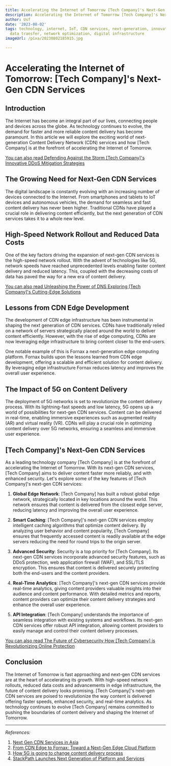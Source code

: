 ```yaml
---
title: Accelerating the Internet of Tomorrow [Tech Company]'s Next-Gen CDN Services
description: Accelerating the Internet of Tomorrow [Tech Company]'s Next-Gen CDN Services
author: Usf
date: '2023-08-02'
tags: technology, internet, IoT, CDN services, next-generation, innovation, connectivity,
  data transfer, network optimization, digital infrastructure
imageUrl: /pixa/20230802185915.jpg

---
```

# Accelerating the Internet of Tomorrow: [Tech Company]'s Next-Gen CDN Services

## Introduction

The Internet has  become an integral part of our lives, connecting people and devices  across the globe. As technology continues to evolve, the demand for faster and more reliable content delivery has become  paramount.  In this article  we will explore the  exciting world of next-generation Content Delivery Network (CDN) services and how  [Tech Company] is at the forefront of  accelerating the Internet of Tomorrow.

[You can also read Defending Against the  Storm [Tech  Company]'s Innovative DDoS Mitigation Strategies](Defending%20Against%20the%20Storm%20%5BTech%20Company%5D%27s%20Innovative%20DDoS%20Mitigation%20Strategies)


## The Growing Need for  Next-Gen CDN Services

The digital landscape is constantly  evolving with an increasing number  of devices connected to the Internet. From smartphones and tablets to IoT devices and autonomous  vehicles, the demand for seamless and fast content delivery has never been higher. Traditional CDNs have played a crucial  role in delivering content efficiently, but the  next generation of CDN services takes  it to a whole new level.

## High-Speed Network Rollout and Reduced Data Costs

One of the key factors driving the expansion of next-gen CDN services is the high-speed network rollout. With the advent of technologies like  5G, network speeds have reached unprecedented levels enabling faster  content delivery and reduced latency. This,  coupled with the decreasing costs of data has paved the way  for a new era of content delivery.

[You can also read Unleashing the Power of DNS Exploring [Tech Company]'s Cutting-Edge Solutions](Unleashing%20the%20Power%20of%20DNS%20Exploring%20%5BTech%20Company%5D%27s%20Cutting-Edge%20Solutions)


## Lessons from CDN Edge Development

The development of CDN edge  infrastructure has been instrumental in shaping the next generation of CDN services. CDNs have traditionally relied on a network of servers strategically placed around the world to deliver content efficiently. However, with the rise of edge computing, CDNs are now leveraging edge infrastructure to bring content closer to the end-users.

One notable example of this is Fornax a next-generation edge computing platform. Fornax builds upon the lessons learned from CDN edge development, offering a scalable and efficient solution for content  delivery. By leveraging edge infrastructure Fornax  reduces latency and  improves the overall user experience.

## The Impact of 5G on Content Delivery

The deployment of  5G networks is set  to revolutionize the content delivery process. With  its lightning-fast speeds and low  latency, 5G opens  up a world of possibilities for next-gen CDN services. Content can be delivered in real-time,  enabling  immersive  experiences such as augmented reality (AR)  and virtual reality  (VR). CDNs will play  a crucial role  in optimizing content delivery over 5G networks, ensuring a seamless and immersive user experience.

## [Tech Company]'s Next-Gen CDN Services

As a leading technology company [Tech Company] is  at the forefront of accelerating the Internet of Tomorrow. With  its next-gen CDN services, [Tech Company] aims to deliver content faster more reliably, and with enhanced  security. Let's explore some of the key features  of [Tech Company]'s next-gen CDN services:

1. **Global Edge Network**: [Tech  Company] has built a robust global edge network, strategically located in key locations around  the world. This network ensures that content is delivered  from the closest  edge server, reducing  latency and improving the overall user experience.

2. **Smart  Caching**: [Tech Company]'s next-gen CDN  services employ intelligent caching  algorithms that optimize content delivery. By analyzing user behavior and content popularity, [Tech Company] ensures that frequently accessed content is  readily available at the edge  servers reducing the need for round trips to the origin server.

3. **Advanced Security**: Security is  a top priority for [Tech Company]. Its next-gen CDN services  incorporate advanced  security features, such as DDoS protection, web  application firewall (WAF), and SSL/TLS  encryption. This ensures that content is delivered  securely protecting both the end-users and the content  providers.

4. **Real-Time Analytics**: [Tech Company]'s next-gen CDN services  provide real-time analytics, giving content providers  valuable  insights into their audience and content performance. With detailed metrics and reports, content providers can optimize their content delivery strategies and enhance the overall user experience.

5. **API Integration**: [Tech Company] understands the  importance of seamless integration with existing systems and workflows.  Its next-gen CDN services offer robust API integration, allowing content providers  to easily manage and control their content  delivery processes.

[You can also read The Future of Cybersecurity How [Tech Company] is Revolutionizing Online Protection](The%20Future%20of%20Cybersecurity%20How%20%5BTech%20Company%5D%20is%20Revolutionizing%20Online%20Protection)


## Conclusion

The Internet of Tomorrow is fast approaching  and next-gen CDN services are at  the  heart of accelerating its  growth. With high-speed network rollouts, reduced data costs and advancements  in edge infrastructure, the future of content delivery looks promising. [Tech Company]'s next-gen CDN services are poised to revolutionize the way content is  delivered offering faster  speeds, enhanced security, and real-time analytics. As  technology continues to evolve [Tech Company]  remains committed to pushing the boundaries  of content  delivery and shaping the Internet of  Tomorrow.

---

*References:*

1. [Next Gen CDN Services in Asia](https://theiabm.org/next-gen-cdn-services-in-asia/)
2. [From CDN Edge to Fornax: Toward a Next-Gen Edge Cloud  Platform](https://thenewstack.io/from-cdn-edge-to-fornax-toward-a-next-gen-edge-cloud-platform/)
3. [How 5G is going to change content delivery process](https://gcore.com/blog/5g-the-future-of-content-delivery/)
4. [StackPath Launches Next  Generation of Platform and Services](https://devops.com/stackpath-launches-next-generation-of-platform-and-services-announces-new-network-customer-portal-services-and-more-to-push-the-clouds-edge-further/)
